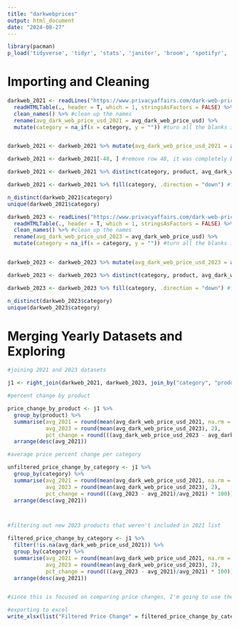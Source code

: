 ```yaml
---
title: "darkwebprices"
output: html_document
date: "2024-08-27"
---
```



```r
library(pacman)
p_load('tidyverse', 'tidyr', 'stats', 'janitor', 'broom', 'spotifyr', 'httr', 'httpuv', 'lubridate', 'foreign', 'data.table', 'readxl', 'openxlsx', 'scales', 'googlesheets4', 'writexl', 'fedmatch', 'fuzzyjoin', 'RecordLinkage', 'stringdist', 'readr', 'dplyr', 'utils', 'miniUI', 'shiny', 'openai', 'lintr', 'datapasta', 'styler', 'reprex', 'remotes', 'dtplyr', 'purrr', 'fs', 'plotly', 'SKTools', 'scales', 'psych', 'shinyFiles', 'XML')

```

# Importing and Cleaning

```r
darkweb_2021 <- readLines("https://www.privacyaffairs.com/dark-web-price-index-2021/") %>%
  readHTMLTable(., header = T, which = 1, stringsAsFactors = FALSE) %>% #read in weblink and select the first table
  clean_names() %>% #clean up the names
  rename(avg_dark_web_price_usd_2021 = avg_dark_web_price_usd) %>%
  mutate(category = na_if(x = category, y = "")) #turn all the blanks in the category column to NA


darkweb_2021 <- darkweb_2021 %>% mutate(avg_dark_web_price_usd_2021 = as.numeric(gsub("[^0-9.]", "", avg_dark_web_price_usd_2021))) #removing all non-numeric characters from price column and turning into numeric column

darkweb_2021 <- darkweb_2021[-48, ] #remove row 48, it was completely blank 

darkweb_2021 <- darkweb_2021 %>% distinct(category, product, avg_dark_web_price_usd_2021, .keep_all = TRUE) #remove duplicates

darkweb_2021 <- darkweb_2021 %>% fill(category, .direction = "down") #fill in all categories
```





```r
n_distinct(darkweb_2021$category)
unique(darkweb_2021$category)
```


```r

darkweb_2023 <- readLines("https://www.privacyaffairs.com/dark-web-price-index-2023/") %>%
  readHTMLTable(., header = T, which = 1, stringsAsFactors = FALSE) %>% #read in weblink and select the first table
  clean_names() %>% #clean up the names
  rename(avg_dark_web_price_usd_2023 = avg_dark_web_price_usd) %>%
  mutate(category = na_if(x = category, y = "")) #turn all the blanks in the category column to NA


darkweb_2023 <- darkweb_2023 %>% mutate(avg_dark_web_price_usd_2023 = as.numeric(gsub("[^0-9.]", "", avg_dark_web_price_usd_2023))) #removing all non-numeric characters from price column and turning into numeric column

darkweb_2023 <- darkweb_2023 %>% distinct(category, product, avg_dark_web_price_usd_2023, .keep_all = TRUE) #remove duplicates

darkweb_2023 <- darkweb_2023 %>% fill(category, .direction = "down") #fill in all categories


```


```r
n_distinct(darkweb_2023$category)
unique(darkweb_2023$category)
```


# Merging Yearly Datasets and Exploring

```r
#joining 2021 and 2023 datasets

j1 <- right_join(darkweb_2021, darkweb_2023, join_by("category", "product"))
```



```r
#percent change by product

price_change_by_product <- j1 %>%
  group_by(product) %>%
  summarise(avg_2021 = round(mean(avg_dark_web_price_usd_2021, na.rm = T), 2), 
            avg_2023 = round(mean(avg_dark_web_price_usd_2023), 2), 
            pct_change = round(((avg_dark_web_price_usd_2023 - avg_dark_web_price_usd_2021)/avg_dark_web_price_usd_2021) * 100)) %>%
  arrange(desc(avg_2021))

```





```r
#average price percent change per category

unfiltered_price_change_by_category <- j1 %>%
  group_by(category) %>%
  summarise(avg_2021 = round(mean(avg_dark_web_price_usd_2021, na.rm = T), 2), 
            avg_2023 = round(mean(avg_dark_web_price_usd_2023), 2), 
            pct_change = round(((avg_2023 - avg_2021)/avg_2021) * 100)) %>%
  arrange(desc(avg_2021))



#filtering out new 2023 products that weren't included in 2021 list

filtered_price_change_by_category <- j1 %>%
  filter(!is.na(avg_dark_web_price_usd_2021)) %>%
  group_by(category) %>%
  summarise(avg_2021 = round(mean(avg_dark_web_price_usd_2021, na.rm = T), 2), 
            avg_2023 = round(mean(avg_dark_web_price_usd_2023), 2), 
            pct_change = round(((avg_2023 - avg_2021)/avg_2021) * 100)) %>%
  arrange(desc(avg_2021))


#since this is focused on comparing price changes, I'm going to use the list that excludes new 2023 products
```




```r
#exporting to excel
write_xlsx(list("Filtered Price Change" = filtered_price_change_by_category, "Unfiltered Price Change" = unfiltered_price_change_by_category, "Product Price Change" = price_change_by_product, "Joined Data" = j1, "2021 Index" = darkweb_2021, "2023 Index" = darkweb_2023), "Dark Web Price Change 2021 - 2023.xlsx", format_headers = T)
```



